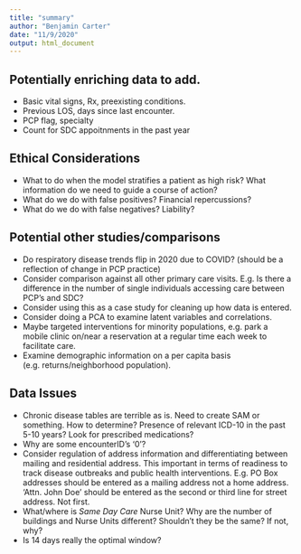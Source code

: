 ---
title: "summary"
author: "Benjamin Carter"
date: "11/9/2020"
output: html_document
---

## Potentially enriching data to add.
- Basic vital signs, Rx, preexisting conditions.
- Previous LOS, days since last encounter.
- PCP flag, specialty
- Count for SDC appoitnments in the past year

## Ethical Considerations
- What to do when the model stratifies a patient as high risk? What information do we need to guide a course of action?
- What do we do with false positives? Financial repercussions?
- What do we do with false negatives? Liability?

## Potential other studies/comparisons
- Do respiratory disease trends flip in 2020 due to COVID? (should be a reflection of change in PCP practice)
- Consider comparison against all other primary care visits. E.g. Is there a difference in the number of single individuals accessing care between PCP's and SDC?
- Consider using this as a case study for cleaning up how data is entered.
- Consider doing a PCA to examine latent variables and correlations.
- Maybe targeted interventions for minority populations, e.g. park a mobile clinic on/near a reservation at a regular time each week to facilitate care.
- Examine demographic information on a per capita basis (e.g. returns/neighborhood population).

## Data Issues
- Chronic disease tables are terrible as is. Need to create SAM or something. How to determine? Presence of relevant ICD-10 in the past 5-10 years? Look for prescribed medications?
- Why are some encounterID's '0'?
- Consider regulation of address information and differentiating between mailing and residential address. This important in terms of readiness to track disease outbreaks and public health interventions. E.g. PO Box addresses should be entered as a mailing address not a home address. 'Attn. John Doe' should be entered as the second or third line for street address. Not first.
- What/where is *Same Day Care* Nurse Unit? Why are the number of buildings and Nurse Units different? Shouldn't they be the same? If not, why?
- Is 14 days really the optimal window?
